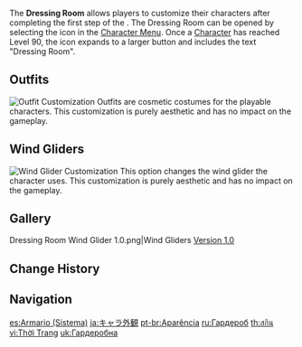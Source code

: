 {{Terminology Infobox
|image        = System Dressing Room.png
|type         = Game Systems
|group        = Monetization
|group2       = Menus
}}
The '''Dressing Room''' allows players to customize their characters after completing the first step of the {{Quest|Dragon Storm}}. The Dressing Room can be opened by selecting the {{Icon|customfile=Dressing Room Icon.png}} icon in the [[Character Menu]]. Once a [[Character]] has reached Level 90, the icon expands to a larger button and includes the text "Dressing Room".

==Outfits==
{{Main|Character Outfits}}
[[File:Dressing Room Outfit.png|right|thumb|Outfit Customization]]
Outfits are cosmetic costumes for the playable characters. This customization is purely aesthetic and has no impact on the gameplay.
{{Clr}}

==Wind Gliders==
{{Main|Wind Gliders}}
[[File:Dressing Room Wind Glider.png|right|thumb|Wind Glider Customization]]
This option changes the wind glider the character uses. This customization is purely aesthetic and has no impact on the gameplay.
{{Clr}}

==Gallery==
<gallery>
Dressing Room Wind Glider 1.0.png|Wind Gliders [[Version 1.0]]
</gallery>

==Change History==
{{Change History|1.0}}

==Navigation==
{{Game Systems Navbox}}
[[Category:Dressing Room| ]]

[[es:Armario (Sistema)]]
[[ja:キャラ外観]]
[[pt-br:Aparência]]
[[ru:Гардероб]]
[[th:สกิน]]
[[vi:Thời Trang]]
[[uk:Гардеробна]]